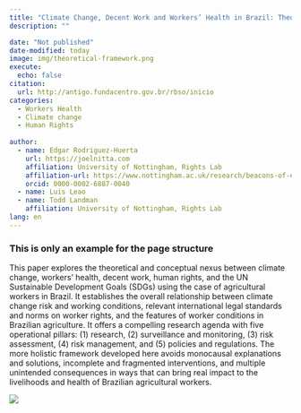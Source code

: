 ```yaml
---
title: "Climate Change, Decent Work and Workers’ Health in Brazil: Theoretical Considerations"
description: ""

date: "Not published"
date-modified: today
image: img/theoretical-framework.png
execute:
  echo: false
citation:
  url: http://antigo.fundacentro.gov.br/rbso/inicio
categories:
  - Workers Health
  - Climate change
  - Human Rights
  
author:
  - name: Edgar Rodriguez-Huerta
    url: https://joelnitta.com
    affiliation: University of Nottingham, Rights Lab
    affiliation-url: https://www.nottingham.ac.uk/research/beacons-of-excellence/rights-lab/index.aspx
    orcid: 0000-0002-6887-0040
  - name: Luis Leao
  - name: Todd Landman
    affiliation: University of Nottingham, Rights Lab  
lang: en  
---
```


### This is only an example for the page structure

This paper explores the theoretical and conceptual nexus between climate change, workers’ health, decent work, human rights, and the UN Sustainable Development Goals (SDGs) using the case of agricultural workers in Brazil. It establishes the overall relationship between climate change risk and working conditions, relevant international legal standards and norms on worker rights, and the features of worker conditions in Brazilian agriculture. It offers a compelling research agenda with five operational pillars: (1) research, (2) surveillance and monitoring, (3) risk assessment, (4) risk management, and (5) policies and regulations. The more holistic framework developed here avoids monocausal explanations and solutions, incomplete and fragmented interventions, and multiple unintended consequences in ways that can bring real impact to the livelihoods and health of Brazilian agricultural workers.

![](img/theoretical-framework.png)

